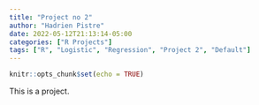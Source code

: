 ```yaml
---
title: "Project no 2"
author: "Hadrien Pistre"
date: 2022-05-12T21:13:14-05:00
categories: ["R Projects"]
tags: ["R", "Logistic", "Regression", "Project 2", "Default"]
---
```


```r
knitr::opts_chunk$set(echo = TRUE)
```

This is a project.